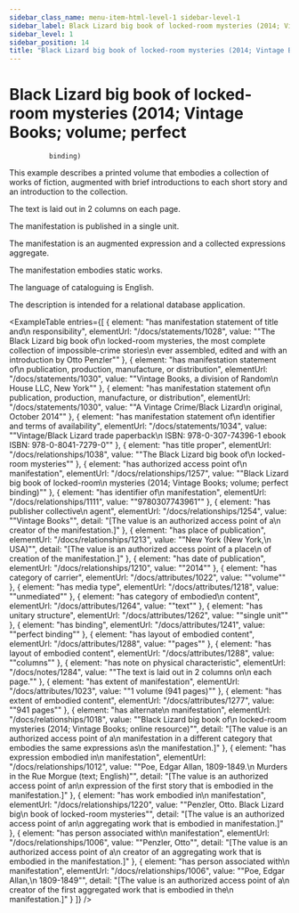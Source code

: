 ```yaml
---
sidebar_class_name: menu-item-html-level-1 sidebar-level-1
sidebar_label: Black Lizard big book of locked-room mysteries (2014; Vintage Books; volume; perfect binding)
sidebar_level: 1
sidebar_position: 14
title: "Black Lizard big book of locked-room mysteries (2014; Vintage Books; volume; perfect\n              binding)"
---
```


# Black Lizard big book of locked-room mysteries (2014; Vintage Books; volume; perfect
              binding)

This example describes a printed volume that embodies a collection of works of
              fiction, augmented with brief introductions to each short story and an introduction to
              the collection.

The text is laid out in 2 columns on each page.

The manifestation is published in a single unit.

The manifestation is an augmented expression and a collected expressions
              aggregate.

The manifestation embodies static works.

The language of cataloguing is English.

The description is intended for a relational database application.

<ExampleTable
  entries={[
    {
      element: "has manifestation statement of title and\n                    responsibility",
      elementUrl: "/docs/statements/1028",
      value: "\"The Black Lizard big book of\n                  locked-room mysteries, the most complete collection of impossible-crime stories\n                  ever assembled, edited and with an introduction by Otto Penzler\""
    },
    {
      element: "has manifestation statement of\n                    publication, production, manufacture, or distribution",
      elementUrl: "/docs/statements/1030",
      value: "\"Vintage Books, a division of Random\n                  House LLC, New York\""
    },
    {
      element: "has manifestation statement of\n                    publication, production, manufacture, or distribution",
      elementUrl: "/docs/statements/1030",
      value: "\"A Vintage Crime/Black Lizard\n                  original, October 2014\""
    },
    {
      element: "has manifestation statement of\n                    identifier and terms of availability",
      elementUrl: "/docs/statements/1034",
      value: "\"Vintage/Black Lizard trade paperback\n                  ISBN: 978-0-307-74396-1 ebook ISBN: 978-0-8041-7279-0\""
    },
    {
      element: "has title proper",
      elementUrl: "/docs/relationships/1038",
      value: "\"The Black Lizard big book of\n                  locked-room mysteries\""
    },
    {
      element: "has authorized access point of\n                    manifestation",
      elementUrl: "/docs/relationships/1257",
      value: "\"Black Lizard big book of locked-room\n                  mysteries (2014; Vintage Books; volume; perfect binding)\""
    },
    {
      element: "has identifier of\n                  manifestation",
      elementUrl: "/docs/relationships/1111",
      value: "\"9780307743961\""
    },
    {
      element: "has publisher collective\n                    agent",
      elementUrl: "/docs/relationships/1254",
      value: "\"Vintage Books\"",
      detail: "[The value is an authorized access point of a\n                      creator of the manifestation.]"
    },
    {
      element: "has place of publication",
      elementUrl: "/docs/relationships/1213",
      value: "\"New York (New York,\n                    USA)\"",
      detail: "[The value is an authorized access point of a place\n                      of creation of the manifestation.]"
    },
    {
      element: "has date of publication",
      elementUrl: "/docs/relationships/1210",
      value: "\"2014\""
    },
    {
      element: "has category of carrier",
      elementUrl: "/docs/attributes/1022",
      value: "\"volume\""
    },
    {
      element: "has media type",
      elementUrl: "/docs/attributes/1218",
      value: "\"unmediated\""
    },
    {
      element: "has category of embodied\n                  content",
      elementUrl: "/docs/attributes/1264",
      value: "\"text\""
    },
    {
      element: "has unitary structure",
      elementUrl: "/docs/attributes/1262",
      value: "\"single unit\""
    },
    {
      element: "has binding",
      elementUrl: "/docs/attributes/1241",
      value: "\"perfect binding\""
    },
    {
      element: "has layout of embodied content",
      elementUrl: "/docs/attributes/1288",
      value: "\"pages\""
    },
    {
      element: "has layout of embodied content",
      elementUrl: "/docs/attributes/1288",
      value: "\"columns\""
    },
    {
      element: "has note on physical characteristic",
      elementUrl: "/docs/notes/1284",
      value: "\"The text is laid out in 2 columns on\n                  each page.\""
    },
    {
      element: "has extent of manifestation",
      elementUrl: "/docs/attributes/1023",
      value: "\"1 volume (941 pages)\""
    },
    {
      element: "has extent of embodied content",
      elementUrl: "/docs/attributes/1277",
      value: "\"941 pages\""
    },
    {
      element: "has alternate\n                    manifestation",
      elementUrl: "/docs/relationships/1018",
      value: "\"Black Lizard big book of\n                    locked-room mysteries (2014; Vintage Books; online resource)\"",
      detail: "[The value is an authorized access point of a\n                      manifestation in a different category that embodies the same expressions as\n                      the manifestation.]"
    },
    {
      element: "has expression embodied in\n                      manifestation",
      elementUrl: "/docs/relationships/1012",
      value: "\"Poe, Edgar Allan, 1809-1849.\n                    Murders in the Rue Morgue (text; English)\"",
      detail: "[The value is an authorized access point of an\n                      expression of the first story that is embodied in the manifestation.]"
    },
    {
      element: "has work embodied in\n                      manifestation",
      elementUrl: "/docs/relationships/1220",
      value: "\"Penzler, Otto. Black Lizard big\n                    book of locked-room mysteries\"",
      detail: "[The value is an authorized access point of an\n                      aggregating work that is embodied in manifestation.]"
    },
    {
      element: "has person associated with\n                      manifestation",
      elementUrl: "/docs/relationships/1006",
      value: "\"Penzler, Otto\"",
      detail: "[The value is an authorized access point of a\n                      creator of an aggregating work that is embodied in the manifestation.]"
    },
    {
      element: "has person associated with\n                      manifestation",
      elementUrl: "/docs/relationships/1006",
      value: "\"Poe, Edgar Allan,\n                    1809-1849\"",
      detail: "[The value is an authorized access point of a\n                      creator of the first aggregated work that is embodied in the\n                      manifestation.]"
    }
  ]}
/>

